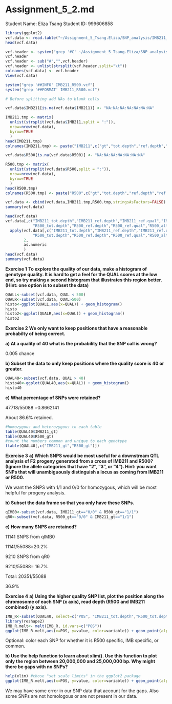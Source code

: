 # Assignment_5_2.md

Student Name: Eliza Tsang
Student ID: 999606858

```r
library(ggplot2)
vcf.data <- read.table("~/Assignment_5_Tsang.Eliza/SNP_analysis/IMB211_R500.vcf",as.is=T,na.strings = ".")
head(vcf.data)
```

```r
vcf.header <- system("grep '#C' ~/Assignment_5_Tsang.Eliza/SNP_analysis/IMB211_R500.vcf",intern = TRUE) 
vcf.header
vcf.header <- sub("#","",vcf.header) 
vcf.header <- unlist(strsplit(vcf.header,split="\t"))
colnames(vcf.data) <- vcf.header
View(vcf.data)
```

```r
system("grep '##INFO' IMB211_R500.vcf")
system("grep '##FORMAT' IMB211_R500.vcf")

# Before splitting add NAs to blank cells

vcf.data$IMB211[is.na(vcf.data$IMB211)] <- "NA:NA:NA:NA:NA:NA:NA"

IMB211.tmp <- matrix(
  unlist(strsplit(vcf.data$IMB211,split = ":")),
  nrow=nrow(vcf.data),
  byrow=TRUE
  )
head(IMB211.tmp)
colnames(IMB211.tmp) <- paste("IMB211",c("gt","tot.depth","ref.depth","ref.qual","alt.depth","alt.qual","gen.lik"),sep="_")

vcf.data$R500[is.na(vcf.data$R500)] <- "NA:NA:NA:NA:NA:NA:NA"

R500.tmp <- matrix(
  unlist(strsplit(vcf.data$R500,split = ":")),
  nrow=nrow(vcf.data),
  byrow=TRUE
  )
head(R500.tmp)
colnames(R500.tmp) <- paste("R500",c("gt","tot.depth","ref.depth","ref.qual","alt.depth","alt.qual","gen.lik"),sep="_")

vcf.data <- cbind(vcf.data,IMB211.tmp,R500.tmp,stringsAsFactors=FALSE)
summary(vcf.data)

head(vcf.data)
vcf.data[,c("IMB211_tot.depth","IMB211_ref.depth","IMB211_ref.qual","IMB211_alt.depth","IMB211_alt.qual",
            "R500_tot.depth","R500_ref.depth","R500_ref.qual","R500_alt.depth","R500_alt.qual")] <- 
  apply(vcf.data[,c("IMB211_tot.depth","IMB211_ref.depth","IMB211_ref.qual","IMB211_alt.depth","IMB211_alt.qual",
            "R500_tot.depth","R500_ref.depth","R500_ref.qual","R500_alt.depth","R500_alt.qual")],
        2,
        as.numeric
        )
head(vcf.data)
summary(vcf.data)
```

**Exercise 1**
**To explore the quality of our data, make a histogram of genotype quality. It is hard to get a feel for the QUAL scores at the low end, so try making a second histogram that illustrates this region better. (Hint: one option is to subset the data)**

```r
QUALL<-subset(vcf.data, QUAL < 500)
QUALR<-subset(vcf.data, QUAL>500)
histo<-ggplot(QUALL,aes(x=QUAL)) + geom_histogram()
histo
histo2<-ggplot(QUALR,aes(x=QUAL)) + geom_histogram()
histo2
```


**Exercise 2**
**We only want to keep positions that have a reasonable probabilty of being correct.**

**a) At a quality of 40 what is the probability that the SNP call is wrong?**

0.005 chance

**b) Subset the data to only keep positions where the quality score is 40 or greater.**

```r
QUAL40<-subset(vcf.data, QUAL > 40) 
histo40<-ggplot(QUAL40,aes(x=QUAL)) + geom_histogram()
histo40
```

**c) What percentage of SNPs were retained?**

47718/55088 =0.8662141

About 86.6% retained.

```r
#homozygous and heterozygous to each table
table(QUAL40$IMB211_gt)
table(QUAL40$R500_gt)
#count the numbers common and unique to each genotype
ftable(QUAL40[,c("IMB211_gt","R500_gt")])
```

**Exercise 3**
**a) Which SNPS would be most useful for a downstream QTL analysis of F2 progeny generated from a cross of IMB211 and R500? (Ignore the allele categories that have “2”, “3”, or “4”). Hint: you want SNPs that will unambiguously distinguish a locus as coming from IMB211 or R500.**

We want the SNPS with 1/1 and 0/0 for homozygous, which will be most helpful for progeny analysis.

**b) Subset the data frame so that you only have these SNPs.**
```r
qIMB0<-subset(vcf.data, IMB211_gt=="0/0" & R500_gt=="1/1") 
qR0<-subset(vcf.data, R500_gt=="0/0" & IMB211_gt=="1/1") 
```
**c) How many SNPS are retained?**

11141 SNPS from qIMB0 

11141/55088=20.2%

9210 SNPS from qR0

9210/55088= 16.7%

Total: 20351/55088

36.9%

**Exercise 4**
**a) Using the higher quality SNP list, plot the position along the chromosome of each SNP (x axis), read depth (R500 and IMB211 combined) (y axis).**

```r
IMB_R<-subset(QUAL40, select=c("POS", "IMB211_tot.depth","R500_tot.depth"))
library(reshape2)
IMB_R.melt<- melt(IMB_R, id.vars=c("POS"))
ggplot(IMB_R.melt,aes(x=POS, y=value, color=variable)) + geom_point(alpha = 0.5 )
```

Optional: color each SNP for whether it is R500 specific, IMB specific, or common.

**b) Use the help function to learn about xlim(). Use this function to plot only the region between 20,000,000 and 25,000,000 bp. Why might there be gaps with no SNPs?**

```r
help(xlim) #chose "set scale limits" in the ggplot2 package
ggplot(IMB_R.melt,aes(x=POS, y=value, color=variable)) + geom_point(alpha = 0.5 )+xlim(20000000, 25000000)
```

We may have some error in our SNP data that account for the gaps. Also some SNPs are not homologous or are not present in our data. 

